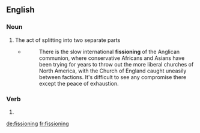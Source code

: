 ==English==

===Noun===
{{en-noun}}

# The act of splitting into two separate parts
#* {{quote-news|date=20 September 2012|author=Andrew Brown|title=Archbishop of Canterbury succession race begins in earnest|newspaper=The Guardian (online)|url=http://www.guardian.co.uk/world/2012/sep/20/archbishop-of-canterbury-succession-rowan-williams}}
#*: There is the slow international '''fissioning''' of the Anglican communion, where conservative Africans and Asians have been trying for years to throw out the more liberal churches of North America, with the Church of England caught uneasily between factions. It's difficult to see any compromise there except the peace of exhaustion.

===Verb===
{{head|en}}

# {{present participle of|fission|lang=en}}

[[de:fissioning]]
[[fr:fissioning]]